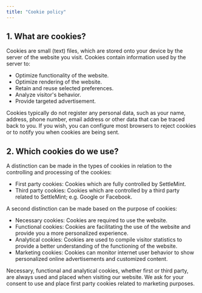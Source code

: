 ```yaml
---
title: "Cookie policy"
---
```


## 1. What are cookies?

Cookies are small (text) files, which are stored onto your device by the server
of the website you visit. Cookies contain information used by the server to:

- Optimize functionality of the website.
- Optimize rendering of the website.
- Retain and reuse selected preferences.
- Analyze visitor's behavior.
- Provide targeted advertisement.

Cookies typically do not register any personal data, such as your name, address,
phone number, email address or other data that can be traced back to you. If you
wish, you can configure most browsers to reject cookies or to notify you when
cookies are being sent.

## 2. Which cookies do we use?

A distinction can be made in the types of cookies in relation to the controlling
and processing of the cookies:

- First party cookies: Cookies which are fully controlled by SettleMint.
- Third party cookies: Cookies which are controlled by a third party related to
  SettleMint; e.g. Google or Facebook.

A second distinction can be made based on the purpose of cookies:

- Necessary cookies: Cookies are required to use the website.
- Functional cookies: Cookies are facilitating the use of the website and
  provide you a more personalized experience.
- Analytical cookies: Cookies are used to compile visitor statistics to provide
  a better understanding of the functioning of the website.
- Marketing cookies: Cookies can monitor internet user behavior to show
  personalized online advertisements and customized content.

Necessary, functional and analytical cookies, whether first or third party, are
always used and placed when visiting our website. We ask for your consent to use
and place first party cookies related to marketing purposes.
